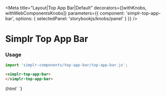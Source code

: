 
<Meta
  title="Layout|Top App Bar|Default"
  decorators={[withKnobs, withWebComponentsKnobs]}
  parameters={{ component: 'simplr-top-app-bar', options: { selectedPanel: 'storybookjs/knobs/panel' } }}
/>

# Simplr Top App Bar

### Usage

```js
import 'simplr-components/top-app-bar/top-app-bar.js';
```

```html
<simplr-top-app-bar>
</simplr-top-app-bar>
```


<Story name="Simplr Top App Bar">
  {html`
    <simplr-top-app-bar>
    </simplr-top-app-bar>
  `}
</Story>

<Props of="simplr-top-app-bar" />
